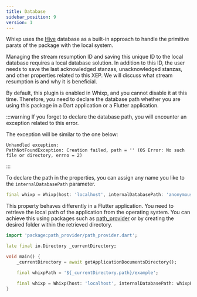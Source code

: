 ```yaml
---
title: Database
sidebar_position: 9
version: 1
---
```


Whixp uses the [Hive](https://pub.dev/packages/hive) database as a built-in approach to handle the primitive parats of the package with the local system.

Managing the stream resumption ID and saving this unique ID to the local database requires a local database solution. In addition to this ID, the user needs to save the last acknowledged stanzas, unacknowledged stanzas, and other properties related to this XEP. We will discuss what stream resumption is and why it is beneficial.

By default, this plugin is enabled in Whixp, and you cannot disable it at this time. Therefore, you need to declare the database path whether you are using this package in a Dart application or a Flutter application.

:::warning
If you forget to declare the database path, you will encounter an exception related to this error.

The exception will be similar to the one below:

```plaintext
Unhandled exception:
PathNotFoundException: Creation failed, path = '' (OS Error: No such file or directory, errno = 2)
```

:::

To declare the path in the properties, you can assign any name you like to the `internalDatabasePath` parameter.

```dart
final whixp = Whixp(host: 'localhost', internalDatabasePath: 'anonymous');
```

This property behaves differently in a Flutter application. You need to retrieve the local path of the application from the operating system. You can achieve this using packages such as [path_provider](https://pub.dev/packages/path_provider) or by creating the desired folder within the retrieved directory.

```dart
import 'package:path_provider/path_provider.dart';

late final io.Directory _currentDirectory;

void main() {
    _currentDirectory = await getApplicationDocumentsDirectory();

    final whixpPath = '${_currentDirectory.path}/example';

    final whixp = Whixp(host: 'localhost', internalDatabasePath: whixpPath);
}
```
